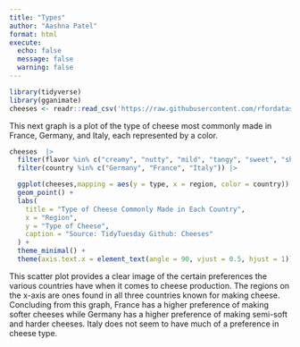 ```yaml
---
title: "Types"
author: "Aashna Patel"
format: html
execute: 
  echo: false
  message: false
  warning: false
---
```


```r
library(tidyverse)
library(gganimate)
cheeses <- readr::read_csv('https://raw.githubusercontent.com/rfordatascience/tidytuesday/master/data/2024/2024-06-04/cheeses.csv')
```

This next graph is a plot of the type of cheese most commonly made in France, Germany, and Italy, each represented by a color.

```r
cheeses  |>
  filter(flavor %in% c("creamy", "nutty", "mild", "tangy", "sweet", "sharp", "earthy", "buttery", "salty", "fruity")) |> 
  filter(country %in% c("Germany", "France", "Italy")) |> 

  ggplot(cheeses,mapping = aes(y = type, x = region, color = country)) +
  geom_point() +
  labs(
    title = "Type of Cheese Commonly Made in Each Country",
    x = "Region",
    y = "Type of Cheese",
    caption = "Source: TidyTuesday Github: Cheeses"
  ) +
  theme_minimal() +
  theme(axis.text.x = element_text(angle = 90, vjust = 0.5, hjust = 1))
```

This scatter plot provides a clear image of the certain preferences the various countries have when it comes to cheese production. The regions on the x-axis are ones found in all three countries known for making cheese. Concluding from this graph, France has a higher preference of making softer cheeses while Germany has a higher preference of making semi-soft and harder cheeses. Italy does not seem to have much of a preference in cheese type.
